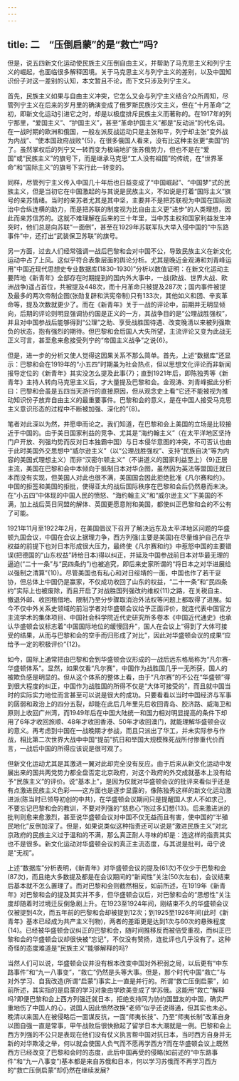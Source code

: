 ```yaml
---
---
---
```

title: 二　“压倒启蒙”的是“救亡”吗?
---



但是，说五四新文化运动使民族主义压倒自由主义，并帮助了马克思主义和列宁主义的崛起，也面临很多解释困境。关于马克思主义与列宁主义的差别，以及中国知识份子对这一差别的认知，本文暂且不论，而下文只涉及列宁主义。

首先，民族主义如果与自由主义冲突，它怎么又会与列宁主义结合?众所周知，尽管列宁主义在后来的岁月里的确演变成了俄罗斯民族沙文主义，但在“十月革命”之初，即新文化运动引进它之时，却是以极度排斥民族主义而著称的。在1917年的列宁那里，“爱国主义”、“护国主义”，甚至“革命护国主义”都是“反动派”的代名词。在一战时期的欧洲和俄国，一般左派反战运动只是主张和平，列宁却主张“变外战为内战”、“使本国政府战败”{5}，在很多俄国人看来，没有比这种主张更“卖国”的了。虽然掌权后的列宁又一转而变为极端地扩张苏俄势力，但也不是在“爱国”或“民族主义”的旗号下，而是继承马克思“工人没有祖国”的传统，在“世界革命”和“国际主义”的旗号下实行此一转变的。

同样，尽管列宁主义传入中国几十年后也日益变成了“中国崛起”、“中国梦”式的民族主义，但是当初它在中国激起的与其说是民族主义，不如说是打着“国际主义”旗号的亲苏情绪。当时的亲苏者尤其是其中坚，主要并不是把苏联视为中国在国际政治中合纵连横的助力，而是把苏联的制度视为比自由主义更“进步”的人类理想，因此而亲苏信苏的。这就不难理解在后来的三十年里，当中苏主权和国家利益发生冲突时，他们总是向苏联“一面倒”，甚至在1929年苏联军队大举入侵中国的“中东路事件”中，还打出“武装保卫苏联”的旗号。

另一方面，过去人们经常强调一战后巴黎和会对中国不公，导致民族主义在新文化运动中占了上风。这似乎符合表象层面的舆论分析。尤其是晚近金观涛和刘青峰运用“中国近现代思想史专业数据库(1830-1930)”分析以数值证明：在新文化运动主要阵地《新青年》全部存在时期提到的国内外大事中，一战(欧战、世界大战、欧洲战争)遥占首位，共被提及448次，而十月革命只被提及287次；国内事件被提及最多的两次帝制企图(张勋复辟和洪宪帝制)只有133次，其他如义和团、辛亥革命等，提及次数就更少了。而在《新青年》关于一战的评论中，前期并无明显倾向，后期的评论则明显强调协约国是正义的一方，其战争目的是“公理战胜强权”，并且对中国参战后能够得到“公理”之助、享受战胜国待遇、改变晚清以来被列强欺负的状态，抱有强烈的期待。但巴黎和会后国人大失所望，主流评论又变为此战无正义可言，甚至愈来愈接受列宁的“帝国主义战争”之说{6}。

但是，进一步的分析又使人觉得这因果关系不那么简单。首先，上述“数据库”还显示：巴黎和会在1919年的“小五四”时期虽为社会热点，但以思想文化评论而非新闻报导定位的《新青年》其实没怎么提及此事{7}；直到1921年后，即陈独秀等《新青年》主持人转向马克思主义后，才大量提及巴黎和会。金观涛、刘青峰据此分析曰：巴黎和会虽是五四当天游行的直接原因，但从观念史上看“它还不能被视为推动知识份子放弃自由主义的最重要事件。巴黎和会的意义，是在中国人接受马克思主义意识形态的过程中不断被加强、深化的”{8}。

笔者对此深以为然，并愿申而论之。我们知道，在巴黎和会上美国的立场是比较接近于中国的。由于美日国家利益的竞争、尤其是“海约翰主义”（在太平洋地区坚持门户开放、列强均势而反对日本独霸中国）与日本侵华意图的冲突，不可否认也由于此时美国外交思想中“威尔逊主义”（以“公理战胜强权”、支持“民族自决”等为内容的美国式理想主义）而非“汉密尔顿主义”（不讲道义的国家利益至上）{9}正居主流，美国在巴黎和会中本倾向于抵制日本对华企图，虽然因为英法等盟国迁就日本而没有实现，但美国人对此也很不满，美国国会因此拒绝批准《凡尔赛和约》。中国的拒签和美国的拒批，使得亚太的战后国际秩序在巴黎和会后仍然悬而未决。在“小五四”中体现的中国人民的愤怒、“海约翰主义”和“威尔逊主义”下美国的不满，加上战后英日同盟的解体、英国更愿意附和美国，都使纠正巴黎和会的不公有了可能。

1921年11月至1922年2月，在美国倡议下召开了解决远东及太平洋地区问题的华盛顿九国会议，中国在会议上据理力争，西方列强(主要是美国)在尽量维护自己在华权益的前提下也对日本形成很大压力，最终使《凡尔赛和约》中惹怒中国的主要错误(把德国的“山东权益”转给日本)得以纠正，并延及中国参战前日本对华最无理的逼迫(“二十一条”与“民四条约”)也被追究，即后来史家所谓的“将日本之对华进展给以强制之清算”{10}。尽管美国也有私心和对日绥靖的一面，中国也作了若干妥协，但总体上中国仍是赢家，不仅成功收回了山东的权益，“二十一条”和“民四条约”实际上也被废除，而且开启了对战胜国列强改约维权{11}之路，在关税自主、撤退外邮、收回租借地、限制乃至分步骤取消治外法权等问题上都取得了进展。如今不仅中外关系史领域的前沿学者对华盛顿会议给予正面评价，就连代表中国官方主流学术的集体项目、中国社会科学院近代史研究所多卷本《中国近代通史》也承认华盛顿会议标志着“中国国际地位的缓慢回升”，国人在会议上“得到了大体可接受的结果，从而与巴黎和会的空手而归形成了对比”，因此对华盛顿会议的成果“应给予一定的积极评价”{12}。

如今，国际上通常把由巴黎和会到华盛顿会议形成的一战后远东格局称为“凡尔赛-华盛顿体系”。显然，如果仅看“凡尔赛”，中国作为战胜国几乎一无所获，国人的被欺负感是明显的。但从这个体系的整体上看，由于“凡尔赛”的不公在“华盛顿”得到很大程度的纠正，中国作为战胜国的所得不仅是“大体可接受的”，而且就中国当时的实际实力地位而言甚至可以说是很大的成功。只要看看以当时中国经济与军事的孱弱和政治上的四分五裂，却能在此后几年里先后收回青岛、胶济路、威海卫和原则上收回广州湾，而1949年后在中国大陆统一和国力相对明显提高的条件下却用了6年才收回旅顺、48年才收回香港、50年才收回澳门，就能理解华盛顿会议的意义。再考虑到中国在一战晚期才参战，而且只派出了华工，并未实际参与作战，相比第二次世界大战中中国“提前”抗日和举国大规模殊死战所付惨重代价而言，一战后中国的所得应该说是很可观了。

但新文化运动尤其是其激进一翼对此却完全没有反应。由于后来从新文化运动中发展出来的国共两党势力都全盘否定北京政府，对这个政府的外交成就基本上没有给予“民族主义”的评价。说“基本上”，是因为仅就对华盛顿会议的批评来看似乎还是有点激进民族主义色彩——这方面也是逐步显露的，像陈独秀这样的新文化运动激进派(陈当时已领导初创的中共)，在华盛顿会议期间只是提醒国人求人不如求己，不要忘记巴黎和会的教训，不要对列强的“慈悲心”抱过多幻想{13}。后来激进派的批判则愈来愈激烈，甚至说华盛顿会议对中国不仅无益而且有害，使中国的“半殖民地化”反倒加深了。但是，如果说类似这种指责还可以说是“激进民族主义”对北京政府的民族主义过于温和的不满，那么真正耐人寻味的却是：连这样的指责其实也不是很多。新文化运动对华盛顿会议的真正主流态度，与其说是批判，毋宁说是“无视”。

上述“数据库”分析表明，《新青年》对华盛顿会议的提及(61次)不仅少于巴黎和会(87次)，而且绝大多数提及都是在会议期间的“新闻性”关注(50次左右)，会议结束后基本就不怎么置理了。而对巴黎和会则截然相反，如前所述，在1919年《新青年》对巴黎和会的提及其实并不多，但华盛顿会议后，对巴黎和会的“思想性”关注度却随着时过境迁反倒急剧上升。在1923至1924年间，刚结束不久的华盛顿会议仅被提到4次，而五年前的巴黎和会却被提到12次；到1925至1926年间(此时《新青年》基本已经成为共产主义刊物)，两者的差距更是达到1次与60次的悬殊程度{14}。已经被华盛顿会议纠正的巴黎和会，随时间推移反而被倍受重视，而纠正巴黎和会的华盛顿会议却很快被“忘记”，不仅没有赞扬，连批评也几乎没有了。这种奇怪的态度难道是“民族主义”能够解释的吗?

当然人们可以说，华盛顿会议并没有根本改变中国对外积弱之局，以后更有“中东路事件”和“九一八事变”，“救亡”仍然是头等大事。但是，那个时代中国“救亡”与对外学习、自我改造(所谓“启蒙”)事实上一直是并行的。所谓“救亡压倒启蒙”，如前所述，其实指的是启蒙的学习对象由学欧美变成了学苏俄。这能用“救亡”解释吗?即便巴黎和会上西方列强迁就日本，拒绝支持同为协约国盟友的中国，确实严重地伤了中国人的心，说国人因此愤然改换“老师”似乎还说得通，但其实也未必。晚清以来国人在被侵略后一面谋反抗，一面“师夷长技”、乃至“师夷长制”改革自身以图自强一直是常事，甲午战败后很快掀起了留学日本大潮就是一例。巴黎和会上西方列强的不公只是表现在他们没有仗义执言帮中国对抗日本，当时西方自身并无新的对华欺凌之举，何以就会使国人负气而不愿再学西方?而在华盛顿会议上既然西方已经改变了巴黎和会时的态度，此后中国再受的侵略(如前述的“中东路事件”和“九一八事变”)基本都是来自苏俄和日本，何以学习苏俄而不再学习西方的“救亡压倒启蒙”却仍然在继续发展?